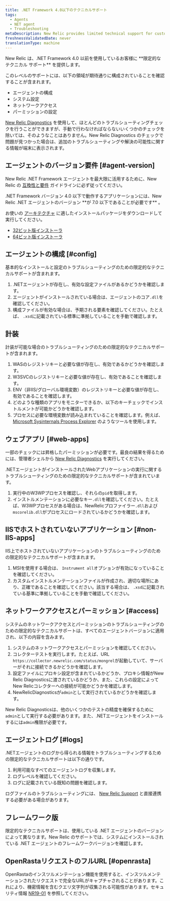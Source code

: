 ```yaml
---
title: .NET Framework 4.0以下のテクニカルサポート
tags:
  - Agents
  - NET agent
  - Troubleshooting
metaDescription: New Relic provides limited technical support for customers using .NET framework 4.0 or earlier.
freshnessValidatedDate: never
translationType: machine
---
```


<Callout variant="important">
  New Relic は、.NET Framework 4.0 以前を使用しているお客様に **限定的なテクニカル サポート** を提供します。
</Callout>

このレベルのサポートには、以下の領域が期待通りに構成されていることを確認することが含まれます。

* エージェントの構成
* システム設定
* ネットワークアクセス
* パーミッションの設定

[New Relic Diagnostics](/docs/agents/manage-apm-agents/troubleshooting/new-relic-diagnostics) を使用して、ほとんどのトラブルシューティングチェックを行うことができますが、手動で行わなければならないいくつかのチェックを除いては、そのようなことはありません。New Relic Diagnostics のチェックで問題が見つかった場合は、追加のトラブルシューティングや解決の可能性に関する情報が端末に表示されます。

## エージェントのバージョン要件 [#agent-version]

New Relic .NET Framework エージェントを最大限に活用するために、New Relic の [互換性と要件](/docs/agents/net-agent/getting-started/compatibility-requirements-net-agent) ガイドラインに必ず従ってください。

<Callout variant="important">
  .NET Framework バージョン 4.0 以下で動作するアプリケーションには、New Relic .NET エージェントのバージョン **が 7.0 以下であることが必要です** 。
</Callout>

お使いの [アーキテクチャ](/docs/agents/net-agent/getting-started/compatibility-requirements-net-agent#architecture) に適したインストールパッケージをダウンロードして実行してください。

* [32ビット版インストーラ](https://download.newrelic.com/dot_net_agent/6.x_release/NewRelicDotNetAgent_x86.msi)
* [64ビット版インストーラ](https://download.newrelic.com/dot_net_agent/6.x_release/NewRelicDotNetAgent_x64.msi)

## エージェントの構成 [#config]

基本的なインストールと設定のトラブルシューティングのための限定的なテクニカルサポートが含まれます。

1. .NETエージェントが存在し、有効な設定ファイルがあるかどうかを確認します。
2. エージェントがインストールされている場合は、エージェントのコア`.dll`を確認してください。
3. 構成ファイルが有効な場合は、予期される要素を確認してください。たとえば、 `.xsd`に記載されている標準に準拠していることを手動で確認します。

## 計装

計装が可能な場合のトラブルシューティングのための限定的なテクニカルサポートが含まれます。

1. WASのレジストリキーと必要な値が存在し、有効であるかどうかを確認します。
2. W3SVCのレジストリキーと必要な値が存在し、有効であることを確認します。
3. ENV（非IIS/グローバル環境変数）のレジストリキーと必要な値が存在し、有効であることを確認します。
4. どのような種類のアプリをモニターできるか、以下のキーチェックでインストルメントが可能かどうかを確認します。
5. プロセスに必要な環境変数が読み込まれていることを確認します。例えば、 [Microsoft Sysinternals Process Explorer](https://docs.microsoft.com/en-us/sysinternals/downloads/process-explorer) のようなツールを使用します。

## ウェブアプリ [#web-apps]

一部のチェックには昇格したパーミッションが必要です。最良の結果を得るためには、管理者シェルから [New Relic Diagnostics](/docs/agents/manage-apm-agents/troubleshooting/new-relic-diagnostics) を実行してください。

.NETエージェントがインストールされたWebアプリケーションの実行に関するトラブルシューティングのための限定的なテクニカルサポートが含まれています。

1. 実行中のW3WPプロセスを確認し、それらの`pid`を取得します。
2. インストルメンテーションに必要なキー`.dll`を確認してください。たとえば、W3WPプロセスがある場合は、NewRelicプロファイラー`.dll`および`mscorelib.dll`がプロセスにロードされているかどうかを確認します。

## IISでホストされていないアプリケーション [#non-IIS-apps]

IIS上でホストされていないアプリケーションのトラブルシューティングのための限定的なテクニカルサポートが含まれます。

1. MSIを使用する場合は、 `Instrument all`オプションが有効になっていることを確認してください。
2. カスタムインストルメンテーションファイルが作成され、適切な場所にあり、正確であることを確認してください。該当する場合は、 `.xsd`に記載されている基準に準拠していることを手動で確認してください。

## ネットワークアクセスとパーミッション [#access]

システムのネットワークアクセスとパーミッションのトラブルシューティングのための限定的なテクニカルサポートは、すべてのエージェントバージョンに適用され、以下の内容を含みます。

1. システムのネットワークアクセスとパーミッションを確認してください。
2. コレクターテストを実行します。たとえば、URL `https://collector.newrelic.com/status/mongrel`が起動していて、サーバーがそれに接続できるかどうかを確認します。
3. 設定ファイルにプロキシ設定が含まれているかどうか、プロキシ情報がNew Relic Diagnosticsに渡されているかどうか、また、これらの設定によってNew Relicコレクターへの接続が可能かどうかを確認します。
4. NewRelicDiagnosticsが`admin`として実行されているかどうかを確認します。

New Relic Diagnosticsは、他のいくつかのテストの精度を確保するために`admin`として実行する必要があります。また、.NETエージェントをインストールするには`admin`権限が必要です。

## エージェントログ [#logs]

.NETエージェントのログから得られる情報をトラブルシューティングするための限定的なテクニカルサポートは以下の通りです。

1. 利用可能なすべてのエージェントログを収集します。
2. ログレベルを確認してください。
3. ログに記載されている既知の問題を確認します。

ログファイルのトラブルシューティングには、 [New Relic Support](https://support.newrelic.com/) と直接連携する必要がある場合があります。

## フレームワーク版

限定的なテクニカルサポートは、使用している .NET エージェントのバージョンによって異なります。New Relic のサポートでは、システムにインストールされている .NET エージェントのフレームワークバージョンを確認します。

## OpenRastaリクエストのフルURL [#openrasta]

OpenRastaのインスツルメンテーション機能を使用すると、インスツルメンテーションされたリクエストで完全なURLがキャプチャされることがあります。これにより、機密情報を含むクエリ文字列が収集される可能性があります。セキュリティ情報 [NR19-01](/docs/using-new-relic/new-relic-security/security-bulletins/security-bulletin-nr19-01) を参照してください。